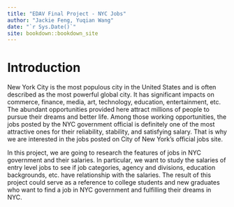 ```yaml
--- 
title: "EDAV Final Project - NYC Jobs"
author: "Jackie Feng, Yuqian Wang"
date: "`r Sys.Date()`"
site: bookdown::bookdown_site
---
```


# Introduction
New York City is the most populous city in the United States and is often described as the most powerful global city. It has significant impacts on commerce, finance, media, art, technology, education, entertainment, etc. The abundant opportunities provided here attract millions of people to pursue their dreams and better life. Among those working opportunities, the jobs posted by the NYC government official is definitely one of the most attractive ones for their reliability, stability, and satisfying salary. That is why we are interested in the jobs posted on City of New York’s official jobs site.

In this project, we are going to research the features of jobs in NYC government and their salaries. In particular, we want to study the salaries of entry level jobs to see if job categories, agency and divisions, education backgrounds, etc. have relationship with the salaries. The result of this project could serve as a reference to college students and new graduates who want to find a job in NYC government and fulfilling their dreams in NYC.

